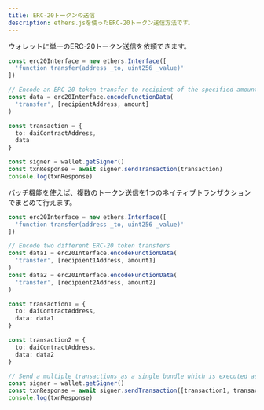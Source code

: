 ```yaml
---
title: ERC-20トークンの送信
description: ethers.jsを使ったERC-20トークン送信方法です。
---
```


ウォレットに単一のERC-20トークン送信を依頼できます。

```ts
const erc20Interface = new ethers.Interface([
  'function transfer(address _to, uint256 _value)'
])

// Encode an ERC-20 token transfer to recipient of the specified amount
const data = erc20Interface.encodeFunctionData(
  'transfer', [recipientAddress, amount]
)

const transaction = {
  to: daiContractAddress,
  data
}

const signer = wallet.getSigner()
const txnResponse = await signer.sendTransaction(transaction)
console.log(txnResponse)

```

バッチ機能を使えば、複数のトークン送信を1つのネイティブトランザクションでまとめて行えます。

```ts
const erc20Interface = new ethers.Interface([
  'function transfer(address _to, uint256 _value)'
])

// Encode two different ERC-20 token transfers
const data1 = erc20Interface.encodeFunctionData(
  'transfer', [recipient1Address, amount1]
)
const data2 = erc20Interface.encodeFunctionData(
  'transfer', [recipient2Address, amount2]
)

const transaction1 = {
  to: daiContractAddress,
  data: data1
}

const transaction2 = {
  to: daiContractAddress,
  data: data2
}

// Send a multiple transactions as a single bundle which is executed as one transaction on-chain.
const signer = wallet.getSigner()
const txnResponse = await signer.sendTransaction([transaction1, transaction2])
console.log(txnResponse)

```